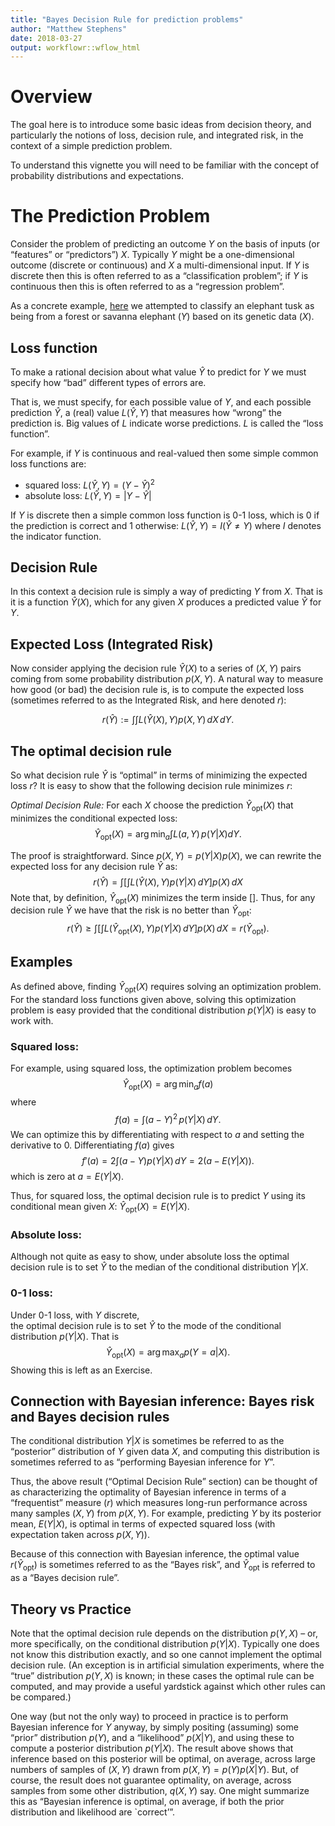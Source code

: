```yaml
---
title: "Bayes Decision Rule for prediction problems"
author: "Matthew Stephens"
date: 2018-03-27
output: workflowr::wflow_html
---
```





# Overview

The goal here is to introduce some basic ideas from decision theory,
and particularly the notions of loss, decision rule, and integrated risk, 
in the context of a simple prediction problem. 

To understand this vignette you will need to be familiar with the concept of probability distributions and expectations.

# The Prediction Problem

Consider the problem of predicting an outcome $Y$ on the basis of inputs (or "features"
or "predictors") $X$. Typically $Y$ might be a one-dimensional outcome (discrete or continuous) and $X$ a multi-dimensional input. If $Y$ is discrete then this is often referred to as a 
"classification problem"; if $Y$ is continuous then this is often referred to as a
"regression problem".

As a concrete example, [here](likelihood_ratio_simple_models.html) we attempted to classify
an elephant tusk as being from a forest or savanna elephant ($Y$) based on its genetic data ($X$).

## Loss function

To make a rational decision about what value $\hat{Y}$ to predict for $Y$
we must specify how "bad" different types of errors are.

That is, we must specify, for each possible value of $Y$, and each possible prediction $\hat{Y}$, a (real) value $L(\hat{Y},Y)$ that
measures how "wrong" the prediction is. Big values of $L$ indicate worse predictions.
$L$ is called the "loss function". 

For example, if $Y$ is continuous and real-valued then some simple common loss functions are:

- squared loss: $L(\hat{Y},Y) = (Y-\hat{Y})^2$
- absolute loss: $L(\hat{Y},Y) = |Y-\hat{Y}|$

If $Y$ is discrete then a simple common loss function is 0-1 loss, which
is 0 if the prediction is correct and 1 otherwise: $L(\hat{Y},Y) = I(\hat{Y} \neq Y)$
where $I$ denotes the indicator function.

## Decision Rule

In this context a decision rule is simply a way of predicting $Y$ from $X$. That
is it is a function $\hat{Y}(X)$, which for any given $X$ produces a predicted
value $\hat{Y}$ for $Y$.

## Expected Loss (Integrated Risk)

Now consider applying the decision rule $\hat{Y}(X)$ to a series
of $(X,Y)$ pairs coming from some probability distribution $p(X,Y)$.
A natural way to measure how good (or bad) the decision rule is, is to compute
the expected loss (sometimes referred to as the Integrated Risk, and here denoted $r$):

$$r(\hat{Y}) := \int \int L(\hat{Y}(X),Y) p(X,Y) \,dX \,dY.$$


## The optimal decision rule

So what decision rule $\hat{Y}$ is "optimal" in terms of minimizing the expected loss $r$?
It is easy to show that the following decision rule minimizes $r$:

*Optimal Decision Rule:*
For each $X$ choose the prediction $\hat{Y}_\text{opt}(X)$ that minimizes
the conditional expected loss: 
$$\hat{Y}_\text{opt}(X) = \arg \min_a \int L(a, Y) \, p(Y | X) dY.$$


The proof is straightforward.
Since $p(X,Y)= p(Y|X) p(X)$, we can rewrite the expected loss for any decision rule $\hat{Y}$ as:
$$r(\hat{Y}) = \int \biggl[ \int L(\hat{Y}(X),Y) p(Y|X) \, dY \biggr] p(X) \, dX$$
Note that, by definition, $\hat{Y}_\text{opt}(X)$ minimizes the term inside $[]$.
Thus, for any decision rule $\hat{Y}$ we have that the risk is no better than $\hat{Y}_\text{opt}$:
$$r(\hat{Y}) \geq \int \biggl[ \int L(\hat{Y}_\text{opt}(X),Y) p(Y|X) \, dY \biggr] p(X) \, dX = r(\hat{Y}_\text{opt}).$$

## Examples

As defined above, finding $\hat{Y}_\text{opt}(X)$ requires solving an optimization problem.
For the standard loss functions given above, solving this optimization problem
is easy provided that the conditional distribution $p(Y|X)$ is easy to work with.

### Squared loss:

For example, using squared loss, the optimization problem becomes
$$\hat{Y}_\text{opt}(X) = \arg \min_a f(a)$$ where
$$f(a) = \int (a-Y)^2 \, p(Y | X) \, dY.$$
We can optimize this by differentiating with respect to $a$ and setting the derivative to 0.
Differentiating $f(a)$ gives
$$f'(a) = 2 \int (a-Y) p(Y|X) \, dY = 2(a - E(Y|X)).$$
which is zero at $a=E(Y|X)$. 

Thus, for squared loss, the optimal decision rule is to predict $Y$ using
its conditional mean given $X$: $\hat{Y}_\text{opt}(X) = E(Y | X)$.


### Absolute loss:

Although not quite as easy to show, under absolute loss the
optimal decision rule is to set 
$\hat{Y}$ to the median of the conditional distribution $Y|X$.

### 0-1 loss:

Under 0-1 loss, with $Y$ discrete,  
the optimal decision rule is to set $\hat{Y}$ to the mode of the
conditional distribution $p(Y|X)$. That is 
$$\hat{Y}_\text{opt}(X) = \arg \max_a p(Y=a |X).$$
Showing this is left as an Exercise.

## Connection with Bayesian inference: Bayes risk and Bayes decision rules

The conditional distribution $Y|X$ is sometimes be referred to as the "posterior" distribution of $Y$ given data $X$, and computing this 
distribution is sometimes referred to as "performing Bayesian inference for $Y$". 

Thus, the above 
result ("Optimal Decision Rule" section) 
can be thought of as characterizing
the optimality of Bayesian inference in terms of a "frequentist" measure ($r$) which measures long-run performance across many samples $(X,Y)$ from $p(X,Y)$.
For example, 
predicting $Y$ by its posterior mean, $E(Y|X)$,
is optimal in terms of expected squared loss
(with expectation taken across $p(X,Y)$).

Because of this connection with Bayesian inference,
the optimal value $r(\hat{Y}_\text{opt})$ is sometimes referred to as the "Bayes risk", and $\hat{Y}_\text{opt}$ is referred to as a "Bayes decision rule".


## Theory vs Practice

Note that the optimal decision rule
depends on the distribution $p(Y,X)$ -- or, more specifically, on the conditional distribution $p(Y|X)$. Typically one does not know
this distribution exactly, and so one cannot
implement the optimal decision rule. (An exception
is in artificial simulation experiments, where the "true" distribution $p(Y,X)$ is known; in these
cases the optimal rule can be computed, and may provide a useful yardstick against which other rules can be compared.)

One way (but not the only way) to proceed in practice
is to perform Bayesian inference for $Y$ anyway, by simply positing (assuming) some "prior" distribution $p(Y)$, and a "likelihood" $p(X|Y)$, and using these to compute a posterior distribution $p(Y|X)$. The result above shows that inference based on this posterior will be optimal, on average, across large numbers of samples of $(X,Y)$ drawn from $p(X,Y)= p(Y)p(X|Y)$. But, of course, the result does not
guarantee optimality, on average, across samples from some other distribution, $q(X,Y)$ say.  One might summarize this as "Bayesian inference is optimal, on average, if both the prior distribution and likelihood are `correct'".











